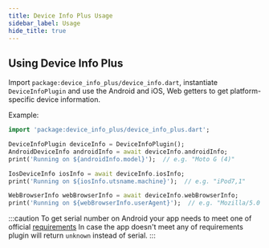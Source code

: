 ```yaml
---
title: Device Info Plus Usage
sidebar_label: Usage
hide_title: true
---
```


## Using Device Info Plus

Import `package:device_info_plus/device_info.dart`, instantiate `DeviceInfoPlugin`
and use the Android and iOS, Web getters to get platform-specific device
information.

Example:

```dart
import 'package:device_info_plus/device_info_plus.dart';

DeviceInfoPlugin deviceInfo = DeviceInfoPlugin();
AndroidDeviceInfo androidInfo = await deviceInfo.androidInfo;
print('Running on ${androidInfo.model}');  // e.g. "Moto G (4)"

IosDeviceInfo iosInfo = await deviceInfo.iosInfo;
print('Running on ${iosInfo.utsname.machine}');  // e.g. "iPod7,1"

WebBrowserInfo webBrowserInfo = await deviceInfo.webBrowserInfo;
print('Running on ${webBrowserInfo.userAgent}');  // e.g. "Mozilla/5.0 (X11; Ubuntu; Linux x86_64; rv:61.0) Gecko/20100101 Firefox/61.0"
```

:::caution
To get serial number on Android your app needs to meet one of official [requirements](https://developer.android.com/reference/android/os/Build#getSerial())
In case the app doesn't meet any of requirements plugin will return `unknown` instead of serial.
:::
